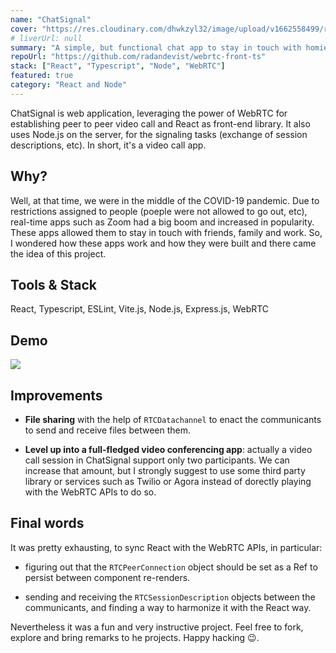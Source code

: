 ```yaml
---
name: "ChatSignal"
cover: "https://res.cloudinary.com/dhwkzyl32/image/upload/v1662558499/radanfolio/projects/chatsignal/chatsignal-cover_ivli4u.png"
# liverUrl: null
summary: "A simple, but functional chat app to stay in touch with homies."
repoUrl: "https://github.com/radandevist/webrtc-front-ts"
stack: ["React", "Typescript", "Node", "WebRTC"]
featured: true
category: "React and Node"
---
```


ChatSignal is web application, leveraging the power of WebRTC for establishing peer to peer video call and React as front-end library. It also uses Node.js on the server, for the signaling tasks (exchange of session descriptions, etc).
In short, it's a video call app.

## Why?

Well, at that time, we were in the middle of the COVID-19 pandemic. Due to restrictions assigned to people (poeple were not allowed to go out, etc), real-time apps such as Zoom had a big boom and increased in popularity. These apps allowed them to stay in touch with friends, family and work.
So, I wondered how these apps work and how they were built and there came the idea of this project.

## Tools & Stack

React, Typescript, ESLint, Vite.js, Node.js, Express.js, WebRTC

## Demo

![](https://res.cloudinary.com/dhwkzyl32/image/upload/q_65/v1662558503/radanfolio/projects/chatsignal/demo-chatsignal_bayclp.gif)

## Improvements

- **File sharing** with the help of `RTCDatachannel` to enact the communicants to send  and receive files between them.

- **Level up into a full-fledged video conferencing app**: actually a video call session in ChatSignal support only two participants. We can increase that amount, but I strongly suggest to use some third party library or services such as Twilio or Agora instead of dorectly playing with the WebRTC APIs to do so.

## Final words

It was pretty exhausting, to sync React with the WebRTC APIs, in particular:

* figuring out that the `RTCPeerConnection` object should be set as a Ref to persist between component re-renders.

* sending and receiving the `RTCSessionDescription` objects between the communicants, and finding a way to harmonize it with the React way.

Nevertheless it was a fun and very instructive project. Feel free to fork, explore and bring remarks to he projects. Happy hacking 😉.
